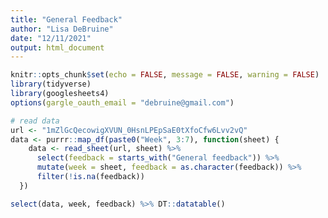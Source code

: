 ```yaml
---
title: "General Feedback"
author: "Lisa DeBruine"
date: "12/11/2021"
output: html_document
---
```


```r
knitr::opts_chunk$set(echo = FALSE, message = FALSE, warning = FALSE)
library(tidyverse)
library(googlesheets4)
options(gargle_oauth_email = "debruine@gmail.com")
```

```r
# read data
url <- "1mZlGcQecowigXVUN_0HsnLPEpSaE0tXfoCfw6Lvv2vQ"
data <- purrr::map_df(paste0("Week", 3:7), function(sheet) {
    data <- read_sheet(url, sheet) %>%
      select(feedback = starts_with("General feedback")) %>%
      mutate(week = sheet, feedback = as.character(feedback)) %>%
      filter(!is.na(feedback))
  })
```

```r
select(data, week, feedback) %>% DT::datatable()
```


